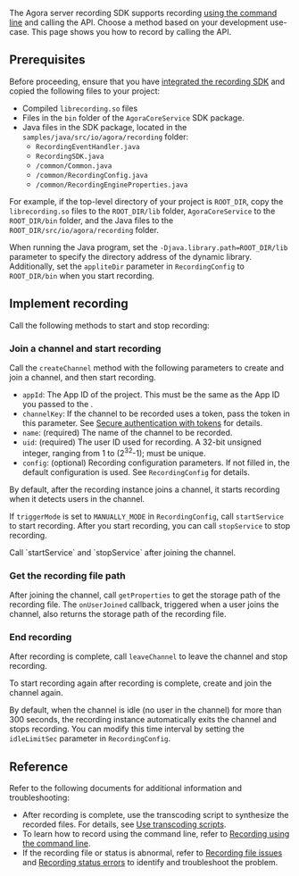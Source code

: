 <PlatformWrapper platform="linux-java">

The Agora server recording SDK supports recording [using the command line](../get-started/record-cmd) and calling the API. Choose a method based on your development use-case. This page shows you how to record by calling the API.

## Prerequisites

Before proceeding, ensure that you have [integrated the recording SDK](../get-started/integrate-sdk) and copied the following files to your project:

- Compiled `librecording.so` files
- Files in the `bin` folder of the `AgoraCoreService` SDK package.
- Java files in the SDK package, located in the `samples/java/src/io/agora/recording` folder:
    - `RecordingEventHandler.java`
    - `RecordingSDK.java`
    - `/common/Common.java`
    - `/common/RecordingConfig.java`
    - `/common/RecordingEngineProperties.java`

For example, if the top-level directory of your project is `ROOT_DIR`, copy the `librecording.so` files to the `ROOT_DIR/lib` folder, `AgoraCoreService` to the `ROOT_DIR/bin` folder, and the Java files to the` ROOT_DIR/src/io/agora/recording` folder.

When running the Java program, set the `-Djava.library.path=ROOT_DIR/lib` parameter to specify the directory address of the dynamic library. Additionally, set the `appliteDir` parameter in `RecordingConfig` to `ROOT_DIR/bin` when you start recording.

## Implement recording

Call the following methods to start and stop recording:

### Join a channel and start recording

Call the `createChannel` method with the following parameters to create and join a channel, and then start recording.

- `appId`: The App ID of the project. This must be the same as the App ID you passed to the <Vg k="VSDK" />.
- `channelKey`: If the channel to be recorded uses a token, pass the token in this parameter. See [Secure authentication with tokens](/on-premise-recording/develop/authentication-workflow) for details.
- `name`: (required) The name of the channel to be recorded.
- `uid`: (required) The user ID used for recording. A 32-bit unsigned integer, ranging from 1 to (2<sup>32</sup>-1); must be unique.
- `config`: (optional) Recording configuration parameters. If not filled in, the default configuration is used. See `RecordingConfig` for details.

By default, after the recording instance joins a channel, it starts recording when it detects users in the channel.

If `triggerMode` is set to `MANUALLY_MODE` in `RecordingConfig`, call `startService` to start recording. After you start recording, you can call `stopService` to stop recording.

<Admonition type="info">
Call `startService` and `stopService`  after joining the channel.
</Admonition>

### Get the recording file path
After joining the channel, call `getProperties` to get the storage path of the recording file. The `onUserJoined` callback, triggered when a user joins the channel, also returns the storage path of the recording file.

### End recording

After recording is complete, call `leaveChannel` to leave the channel and stop recording.

<Admonition type="info">
To start recording again after recording is complete, create and join the channel again.
</Admonition>

By default, when the channel is idle (no user in the channel) for more than 300 seconds, the recording instance automatically exits the channel and stops recording. You can modify this time interval by setting the `idleLimitSec` parameter in `RecordingConfig`.

## Reference

Refer to the following documents for additional information and troubleshooting:

- After recording is complete, use the transcoding script to synthesize the recorded files. For details, see [Use transcoding scripts](../develop/transcoding-scripts).
- To learn how to record using the command line, refer to [Recording using the command line](../get-started/record-cmd).
- If the recording file or status is abnormal, refer to [Recording file issues](/help/quality-issues/record_file_issue) and [Recording status errors](/help/quality-issues/record_status_error) to identify and troubleshoot the problem.

</PlatformWrapper>